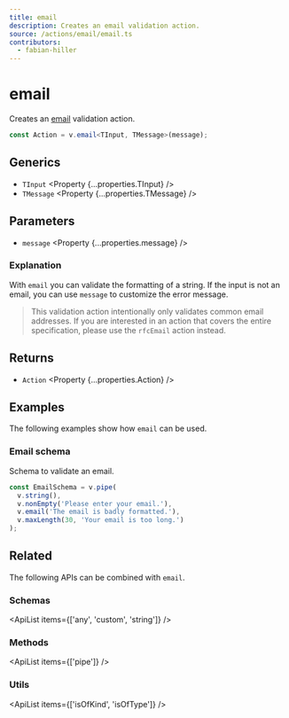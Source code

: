 ```yaml
---
title: email
description: Creates an email validation action.
source: /actions/email/email.ts
contributors:
  - fabian-hiller
---
```



# email

Creates an [email](https://en.wikipedia.org/wiki/Email_address) validation action.

```ts
const Action = v.email<TInput, TMessage>(message);
```

## Generics

- `TInput` <Property {...properties.TInput} />
- `TMessage` <Property {...properties.TMessage} />

## Parameters

- `message` <Property {...properties.message} />

### Explanation

With `email` you can validate the formatting of a string. If the input is not an email, you can use `message` to customize the error message.

> This validation action intentionally only validates common email addresses. If you are interested in an action that covers the entire specification, please use the <Link href="../rfcEmail/">`rfcEmail`</Link> action instead.

## Returns

- `Action` <Property {...properties.Action} />

## Examples

The following examples show how `email` can be used.

### Email schema

Schema to validate an email.

```ts
const EmailSchema = v.pipe(
  v.string(),
  v.nonEmpty('Please enter your email.'),
  v.email('The email is badly formatted.'),
  v.maxLength(30, 'Your email is too long.')
);
```

## Related

The following APIs can be combined with `email`.

### Schemas

<ApiList items={['any', 'custom', 'string']} />

### Methods

<ApiList items={['pipe']} />

### Utils

<ApiList items={['isOfKind', 'isOfType']} />

